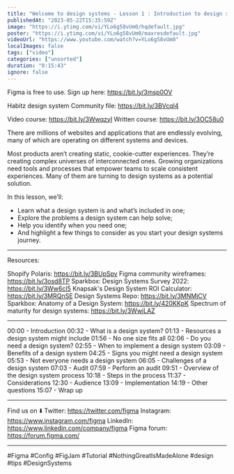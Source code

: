 ```yaml
---
title: "Welcome to design systems - Lesson 1 : Introduction to design systems"
publishedAt: "2023-05-22T15:35:59Z"
image: "https://i.ytimg.com/vi/YLo6g58vUm0/hqdefault.jpg"
poster: "https://i.ytimg.com/vi/YLo6g58vUm0/maxresdefault.jpg"
videoUrl: "https://www.youtube.com/watch?v=YLo6g58vUm0"
localImages: false
tags: ["video"]
categories: ["unsorted"]
duration: "0:15:43"
ignore: false
---
```

Figma is free to use. Sign up here: https://bit.ly/3msp0OV
 
Habitz design system Community file: https://bit.ly/3BVcql4

Video course: https://bit.ly/3WwqzyI
Written course: https://bit.ly/3OC58u0

There are millions of websites and applications that are endlessly evolving, many of which are operating on different systems and devices. 

Most products aren’t creating static, cookie-cutter experiences. They’re creating complex universes of interconnected ones. Growing organizations need tools and processes that empower teams to scale consistent experiences. Many of them are turning to design systems as a potential solution.

In this lesson, we’ll:

- Learn what a design system is and what’s included in one;
- Explore the problems a design system can help solve;
- Help you identify when you need one;
- And highlight a few things to consider as you start your design systems journey.

____________________________________________________

Resources:

Shopify Polaris: https://bit.ly/3BUpSpv
Figma community wireframes: https://bit.ly/3osd8TP
Sparkbox: Design Systems Survey 2022: https://bit.ly/3Ww6cl5
Knapsak's Design System ROI Calculator: https://bit.ly/3MRQnSE
Design Systems Repo: https://bit.ly/3MNMjCV
Sparkbox: Anatomy of a Design System: https://bit.ly/420KKpK
Spectrum of maturity for design systems: https://bit.ly/3WwjLAZ

____________________________________________________

00:00 - Introduction
00:32 - What is a design system?
01:13 - Resources a design system might include
01:56 - No one size fits all
02:06 - Do you need a design system?
02:55 - When to implement a design system
03:09 - Benefits of a design system
04:25 - Signs you might need a design system
05:53 - Not everyone needs a design system
06:05 - Challenges of a design system
07:03 - Audit
07:59 - Perform an audit
09:51 - Overview of the design system process
10:18 - Steps in the process
11:37 - Considerations
12:30 - Audience
13:09 - Implementation
14:19 - Other questions
15:07 - Wrap up

____________________________________________________

Find us on ⬇️
Twitter: https://twitter.com/figma
Instagram: https://www.instagram.com/figma
LinkedIn: https://www.linkedin.com/company/figma
Figma forum: https://forum.figma.com/

____________________________________________________


#Figma #Config #FigJam #Tutorial #NothingGreatIsMadeAlone #design #tips #DesignSystems

